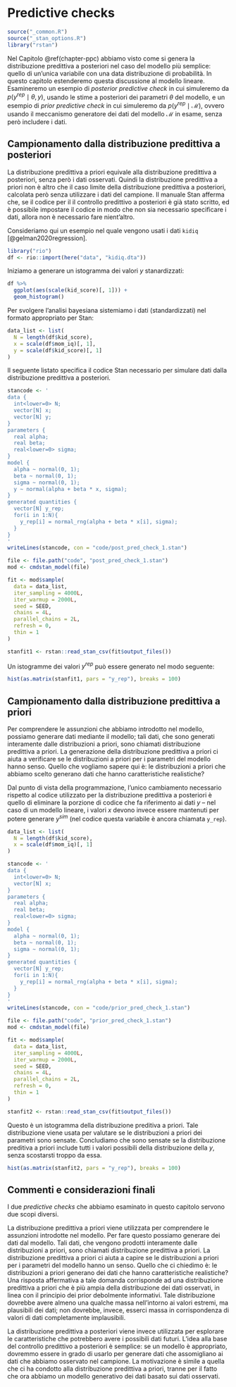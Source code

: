 # Predictive checks {#ch-pred-checks}

```r
source("_common.R")
source("_stan_options.R")
library("rstan")
```

Nel Capitolo \@ref(chapter-ppc) abbiamo visto come si genera la distribuzione predittiva a posteriori nel caso del modello più semplice: quello di un'unica variabile con una data distribuzione di probabilità. In questo capitolo estenderemo questa discussione al modello lineare. Esamineremo un esempio di _posterior predictive check_ in cui simuleremo da  $p(y^{rep} \mid \theta, y)$, usando le stime a posteriori dei parametri $\theta$ del modello, e un esempio di _prior predictive check_ in cui simuleremo da $p(y^{rep} \mid \mathcal{M})$, ovvero usando il meccanismo generatore dei dati del modello $\mathcal{M}$ in esame, senza però includere i dati. 

## Campionamento dalla distribuzione predittiva a posteriori

La distribuzione predittiva a priori equivale alla distribuzione predittiva a posteriori, senza però i dati osservati. Quindi la distribuzione predittiva a priori non è altro che il caso limite della distribuzione predittiva a posteriori, calcolata però senza utilizzare i dati del campione. Il manuale Stan afferma che, se il codice per il il controllo predittivo a posteriori è già stato scritto, ed è possibile impostare il codice in modo che non sia necessario specificare i dati, allora non è necessario fare nient'altro.

Consideriamo qui un esempio nel quale vengono usati i dati `kidiq` [@gelman2020regression].

```r
library("rio")
df <- rio::import(here("data", "kidiq.dta"))
```

Iniziamo a generare un istogramma dei valori $y$ stanardizzati:

```r
df %>% 
  ggplot(aes(scale(kid_score)[, 1])) +
  geom_histogram()
```

Per svolgere l'analisi bayesiana sistemiamo i dati (standardizzati) nel formato appropriato per Stan:

```r
data_list <- list(
  N = length(df$kid_score),
  x = scale(df$mom_iq)[, 1],
  y = scale(df$kid_score)[, 1]
)
```

Il seguente listato specifica il codice Stan necessario per simulare dati dalla distribuzione predittiva a posteriori.  

```r
stancode <- '
data {
  int<lower=0> N;  
  vector[N] x; 
  vector[N] y; 
}
parameters {
  real alpha;
  real beta;
  real<lower=0> sigma;
}
model {
  alpha ~ normal(0, 1);
  beta ~ normal(0, 1);
  sigma ~ normal(0, 1);
  y ~ normal(alpha + beta * x, sigma);
}
generated quantities {
  vector[N] y_rep;
  for(i in 1:N){
    y_rep[i] = normal_rng(alpha + beta * x[i], sigma);
  }
}
'
writeLines(stancode, con = "code/post_pred_check_1.stan")
```


```r
file <- file.path("code", "post_pred_check_1.stan")
mod <- cmdstan_model(file)
```


```r
fit <- mod$sample(
  data = data_list,
  iter_sampling = 4000L,
  iter_warmup = 2000L,
  seed = SEED,
  chains = 4L,
  parallel_chains = 2L,
  refresh = 0,
  thin = 1
)
```


```r
stanfit1 <- rstan::read_stan_csv(fit$output_files())
```

Un istogramme dei valori $y^{rep}$ può essere generato nel modo seguente:

```r
hist(as.matrix(stanfit1, pars = "y_rep"), breaks = 100)
```


## Campionamento dalla distribuzione predittiva a priori

Per comprendere le assunzioni che abbiamo introdotto nel modello, possiamo generare dati mediante il modello; tali dati, che sono generati interamente dalle distribuzioni a priori, sono chiamati distribuzione predittiva a priori. La generazione della distribuzione predittiva a priori ci aiuta a verificare se le distribuzioni a priori per i parametri del modello hanno senso. Quello che vogliamo sapere qui è: le distribuzioni a priori che abbiamo scelto generano dati che hanno caratteristiche realistiche?

Dal punto di vista della programmazione, l'unico cambiamento necessario rispetto al codice utilizzato per la distribuzione predittiva a posteriori è quello di eliminare la porzione di codice che fa riferimento ai dati $y$ -- nel caso di un modello lineare, i valori $x$ devono invece essere mantenuti per potere generare $y^{sim}$ (nel codice questa variabile è ancora chiamata `y_rep`).

```r
data_list <- list(
  N = length(df$kid_score),
  x = scale(df$mom_iq)[, 1]
)
```

```r
stancode <- '
data {
  int<lower=0> N;  
  vector[N] x; 
}
parameters {
  real alpha;
  real beta;
  real<lower=0> sigma;
}
model {
  alpha ~ normal(0, 1);
  beta ~ normal(0, 1);
  sigma ~ normal(0, 1);
}
generated quantities {
  vector[N] y_rep;
  for(i in 1:N){
    y_rep[i] = normal_rng(alpha + beta * x[i], sigma);
  }
}
'
writeLines(stancode, con = "code/prior_pred_check_1.stan")
```


```r
file <- file.path("code", "prior_pred_check_1.stan")
mod <- cmdstan_model(file)
```


```r
fit <- mod$sample(
  data = data_list,
  iter_sampling = 4000L,
  iter_warmup = 2000L,
  seed = SEED,
  chains = 4L,
  parallel_chains = 2L,
  refresh = 0,
  thin = 1
)
```

```r
stanfit2 <- rstan::read_stan_csv(fit$output_files())
```

Questo è un istogramma della distribuzione preditiva a priori.  Tale distribuzione viene usata per valutare se le distribuzioni a priori dei parametri sono sensate. Concludiamo che sono sensate se la distribuzione preditiva a priori include tutti i valori possibili della distribuzione della $y$, senza scostarsti troppo da essa. 

```r
hist(as.matrix(stanfit2, pars = "y_rep"), breaks = 100)
```

## Commenti e considerazioni finali {-}

I due _predictive checks_ che abbiamo esaminato in questo capitolo servono due scopi diversi.

La distribuzione predittiva a priori viene utilizzata per comprendere le assunzioni introdotte nel modello. Per fare questo possiamo generare dei dati dal modello. Tali dati, che vengono prodotti interamente dalle distribuzioni a priori, sono chiamati distribuzione predittiva a priori. La distribuzione predittiva a priori ci aiuta a capire se le distribuzioni a priori per i parametri del modello hanno un senso. Quello che ci chiedimo è: le distribuzioni a priori generano dei dati che hanno caratteristiche realistiche? Una risposta affermativa a tale domanda corrisponde ad una distribuzione predittiva a priori che è più ampia della distribuzione dei dati osservati, in linea con il principio dei prior debolmente informativi. Tale distribuzione dovrebbe avere almeno una qualche massa nell'intorno ai valori estremi, ma plausibili dei dati; non dovrebbe, invece, esserci massa in corrispondenza di valori di dati completamente implausibili. 

La distribuzione predittiva a posteriori viene invece utilizzata per esplorare le caratteristiche che potrebbero avere i possibili dati futuri. L'idea alla base del controllo predittivo a posteriori è semplice: se un modello è appropriato, dovremmo essere in grado di usarlo per generare dati che assomigliano ai dati che abbiamo osservato nel campione. La motivazione è simile a quella che ci ha condotto alla distribuzione predittiva a priori, tranne per il fatto che ora abbiamo un modello  generativo dei dati basato sui dati osservati. 




